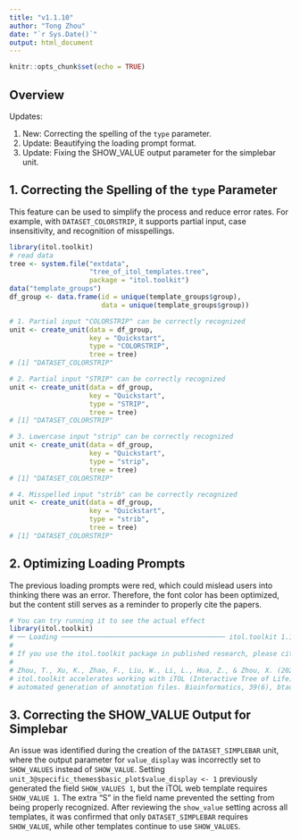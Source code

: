 ```yaml
---
title: "v1.1.10"
author: "Tong Zhou"
date: "`r Sys.Date()`"
output: html_document
---
```


```r
knitr::opts_chunk$set(echo = TRUE)
```

## Overview

Updates:

1. New: Correcting the spelling of the `type` parameter.
2. Update: Beautifying the loading prompt format.
3. Update: Fixing the SHOW_VALUE output parameter for the simplebar unit. 

## 1. Correcting the Spelling of the `type` Parameter

This feature can be used to simplify the process and reduce error rates.
For example, with `DATASET_COLORSTRIP`, it supports partial input, case insensitivity, and recognition of misspellings.

```r
library(itol.toolkit)
# read data
tree <- system.file("extdata",
                    "tree_of_itol_templates.tree",
                    package = "itol.toolkit")
data("template_groups")
df_group <- data.frame(id = unique(template_groups$group), 
                       data = unique(template_groups$group))

# 1. Partial input "COLORSTRIP" can be correctly recognized
unit <- create_unit(data = df_group, 
                    key = "Quickstart", 
                    type = "COLORSTRIP", 
                    tree = tree)
# [1] "DATASET_COLORSTRIP"

# 2. Partial input "STRIP" can be correctly recognized
unit <- create_unit(data = df_group, 
                    key = "Quickstart", 
                    type = "STRIP", 
                    tree = tree)
# [1] "DATASET_COLORSTRIP"

# 3. Lowercase input "strip" can be correctly recognized
unit <- create_unit(data = df_group, 
                    key = "Quickstart", 
                    type = "strip", 
                    tree = tree)
# [1] "DATASET_COLORSTRIP"

# 4. Misspelled input "strib" can be correctly recognized
unit <- create_unit(data = df_group, 
                    key = "Quickstart", 
                    type = "strib", 
                    tree = tree)
# [1] "DATASET_COLORSTRIP"
```

## 2. Optimizing Loading Prompts

The previous loading prompts were red, which could mislead users into thinking there was an error. Therefore, the font color has been optimized, but the content still serves as a reminder to properly cite the papers.

```r
# You can try running it to see the actual effect
library(itol.toolkit)
# ── Loading ───────────────────────────────────────── itol.toolkit 1.1.9 ──
#
# If you use the itol.toolkit package in published research, please cite:
#
# Zhou, T., Xu, K., Zhao, F., Liu, W., Li, L., Hua, Z., & Zhou, X. (2023).
# itol.toolkit accelerates working with iTOL (Interactive Tree of Life) by an
# automated generation of annotation files. Bioinformatics, 39(6), btad339.
```

## 3. Correcting the SHOW_VALUE Output for Simplebar

An issue was identified during the creation of the `DATASET_SIMPLEBAR` unit, where the output parameter for `value_display` was incorrectly set to `SHOW_VALUES` instead of `SHOW_VALUE`. Setting `unit_3@specific_themes$basic_plot$value_display <- 1` previously generated the field `SHOW_VALUES 1`, but the iTOL web template requires `SHOW_VALUE 1`. The extra "S" in the field name prevented the setting from being properly recognized. After reviewing the `show_value` setting across all templates, it was confirmed that only `DATASET_SIMPLEBAR` requires `SHOW_VALUE`, while other templates continue to use `SHOW_VALUES`.


